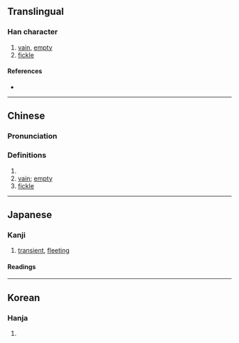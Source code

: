 {{character info}}
==Translingual==

===Han character===
{{Han char|rn=9|rad=人|as=14|sn=16|four=25227|canj=OTWN|ids=⿰亻夢}}

# [[vain]], [[empty]]
# [[fickle]]

====References====
* {{Han ref|kx=0120.080|dkj=01236|dj=0254.010|hdz=10230.030|uh=511A|ud=20762|bh=E8F7|bd=59639}}

----

==Chinese==
{{zh-forms|alt=𠐧,懜/𢟼,顭,,𙕫}}

===Pronunciation===
{{zh-pron
|m=méng
|c=mung4
|mn=bêng
|mc=
|oc=
|cat=a
}}

===Definitions===
{{zh-hanzi}}

# {{zh-used|儚儚}}
# [[vain]]; [[empty]]
# [[fickle]]

----

==Japanese==

===Kanji===
{{ja-kanji|grade=uc|rs=人14}}

# [[transient]], [[fleeting]]

====Readings====
{{ja-readings
|goon=もう
|kanon=ぼう
|kun=はかな-い, くら-い
}}

----

==Korean==

===Hanja===
{{ko-hanja|hangeul=멍|rv=meong|mr=mŏng}}

# {{rfdef|ko|sort=人14}}